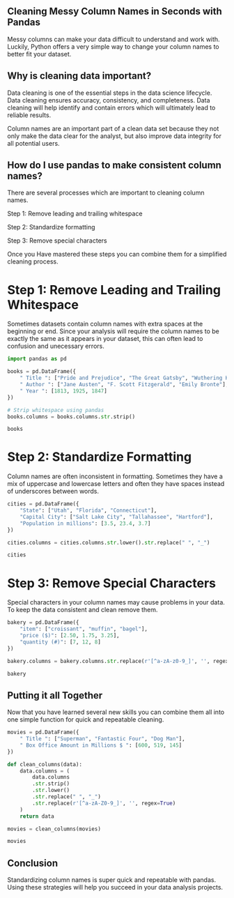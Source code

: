 ## Cleaning Messy Column Names in Seconds with Pandas

Messy columns can make your data difficult to understand and work with. Luckily, Python offers a very simple way to change your column names to better fit your dataset.

## Why is cleaning data important?

Data cleaning is one of the essential steps in the data science lifecycle. Data cleaning ensures accuracy, consistency, and completeness. Data cleaning will help identify and contain errors which will ultimately lead to reliable results.

Column names are an important part of a clean data set because they not only make the data clear for the analyst, but also improve data integrity for all potential users.

## How do I use pandas to make consistent column names?

There are several processes which are important to cleaning column names. 

Step 1: Remove leading and trailing whitespace

Step 2: Standardize formatting

Step 3: Remove special characters

Once you Have mastered these steps you can combine them for a simplified cleaning process.

# Step 1: Remove Leading and Trailing Whitespace

Sometimes datasets contain column names with extra spaces at the beginning or end. Since your analysis will require the column names to be exactly the same as it appears in your dataset, this can often lead to confusion and unecessary errors.

```python
import pandas as pd

books = pd.DataFrame({
    " Title ": ["Pride and Prejudice", "The Great Gatsby", "Wuthering Heights"],
    " Author ": ["Jane Austen", "F. Scott Fitzgerald", "Emily Bronte"],
    " Year ": [1813, 1925, 1847]
})

# Strip whitespace using pandas
books.columns = books.columns.str.strip()

books
```

# Step 2: Standardize Formatting

Column names are often inconsistent in formatting. Sometimes they have a mix of uppercase and lowercase letters and often they have spaces instead of underscores between words.

```python
cities = pd.DataFrame({
    "State": ["Utah", "Florida", "Connecticut"],
    "Capital City": ["Salt Lake City", "Tallahassee", "Hartford"],
    "Population in millions": [3.5, 23.4, 3.7]
})

cities.columns = cities.columns.str.lower().str.replace(" ", "_")

cities
```

# Step 3: Remove Special Characters

Special characters in your column names may cause problems in your data. To keep the data consistent and clean remove them.

```python
bakery = pd.DataFrame({
    "item": ["croissant", "muffin", "bagel"],
    "price ($)": [2.50, 1.75, 3.25],
    "quantity (#)": [7, 12, 8]
})

bakery.columns = bakery.columns.str.replace(r'[^a-zA-z0-9_]', '', regex=True)

bakery
```

## Putting it all Together

Now that you have learned several new skills you can combine them all into one simple function for quick and repeatable cleaning.

```python
movies = pd.DataFrame({
    " Title ": ["Superman", "Fantastic Four", "Dog Man"],
    " Box Office Amount in Millions $ ": [600, 519, 145]
})

def clean_columns(data):
    data.columns = (
        data.columns
        .str.strip()
        .str.lower()
        .str.replace(" ", "_")
        .str.replace(r'[^a-zA-Z0-9_]', '', regex=True)
    )
    return data

movies = clean_columns(movies)

movies
```

## Conclusion

Standardizing column names is super quick and repeatable with pandas. Using these strategies will help you succeed in your data analysis projects.